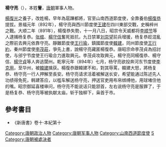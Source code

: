 '''楊守亮'''（{{bd|？||894年|catIdx=Y}}），本姓'''訾'''，[[唐朝|唐朝]]軍事人物。

[[楊復光|楊復光]]之養子，改姓楊，早年為扈蹕都將，官至山南西道節度使，全靠養伯[[楊復恭|楊復恭]]提拔。景福元年（892年），楊守亮與西川節度使[[王建_(前蜀)|王建]]在四川東部交戰，史稱梓州之戰。大顺二年（891年），楊復恭失勢，十一月八日，昭宗令天威都将[[李顺节|李顺节]]等人逮捕杨复恭。[[张绾|张绾]]、[[楊守信|楊守信]]奮死抵抗，九日禁軍[[刘崇望|刘崇望]]前兵增援，杨复恭趁混亂之際前去興元依靠守亮。靜難節度使[[王行瑜|王行瑜]]，鎮國節度使[[韓建|韓建]]，同州節度使[[王行約|王行約]]，秦州節度使[[李茂莊|李茂莊]]，爭先上書，說楊守亮藏匿楊復恭。唐昭宗命李茂貞為招討使，与邠宁节度使王行瑜合力進取興元。李茂貞攻取興元，楊守亮同楊復恭、楊守信、[[楊守貞|楊守貞]]等人奔逃閬州。乾寧元年（894年）七月，杨守亮欲投奔河东节度使[[李克用|李克用]]，至华州，被[[韓建|韓建]]擒获。楊復恭跟韓建不和，對其辱罵，韓建大怒，將杨复恭、杨守亮一行人押解至長安。杨守亮请求活着被解送长安，希望能通过陈述先人功绩得免死，韩建答应，以槛车解送杨守亮，押送官吏用布帛绑缚他，用球堵住他的嘴。昭宗御延喜楼审问，杨守亮不能说话只能颔首，左右说杨守亮是服罪了，于是杨复恭、杨守亮等被执献太庙，斩于独柳下，枭首于市。

==參考書目==
* 《新唐書》卷十·本紀第十
{{DEFAULTSORT:Y}}
[[Category:唐朝政治人物|Category:唐朝政治人物]]
[[Category:唐朝军事人物|Category:唐朝军事人物]]
[[Category:山南西道節度使|Category:山南西道節度使]]
[[Category:楊姓|S]]
[[Category:唐朝被處決者|Category:唐朝被處決者]]